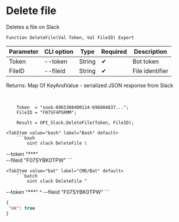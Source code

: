 ﻿---
sidebar_position: 4
---


# Delete file
 Deletes a file on Slack



`Function DeleteFile(Val Token, Val FileID) Export`

  | Parameter | CLI option | Type | Required | Description |
  |-|-|-|-|-|
  | Token | --token | String | &#x2714; | Bot token |
  | FileID | --fileid | String | &#x2714; | File identifier |

  
  Returns:  Map Of KeyAndValue - serialized JSON response from Slack

<br/>




```bsl title="1C:Enterprise/OneScript code example"
    Token  = "xoxb-6965308400114-696804637...";
    FileID = "F07SF4PSRMM";

    Result = OPI_Slack.DeleteFile(Token, FileID);
```
 

 <Tabs>
  
    <TabItem value="bash" label="Bash" default>
        ```bash
            oint slack DeleteFile \
 --token "***" \
 --fileid "F07SYBK0TPW"
        ```
    </TabItem>
  
    <TabItem value="bat" label="CMD/Bat" default>
        ```batch
            oint slack DeleteFile ^
 --token "***" ^
 --fileid "F07SYBK0TPW"
        ```
    </TabItem>
</Tabs>


```json title="Result"
{
 "ok": true
}
```
